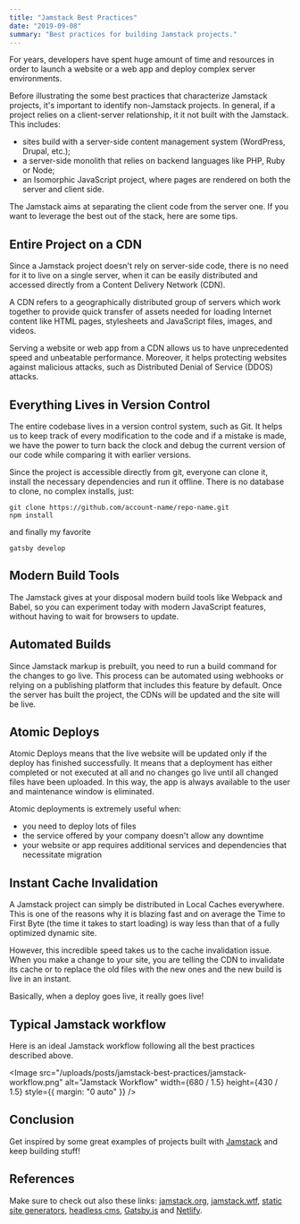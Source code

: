 ```yaml
---
title: "Jamstack Best Practices"
date: "2019-09-08"
summary: "Best practices for building Jamstack projects."
---
```


For years, developers have spent huge amount of time and resources in order to launch a website or a web app and deploy complex server environments.

Before illustrating the some best practices that characterize Jamstack projects, it's important to identify non-Jamstack projects.
In general, if a project relies on a client-server relationship, it it not built with the Jamstack. This includes:

- sites build with a server-side content management system (WordPress, Drupal, etc.);
- a server-side monolith that relies on backend languages like PHP, Ruby or Node;
- an Isomorphic JavaScript project, where pages are rendered on both the server and client side.

The Jamstack aims at separating the client code from the server one. If you want to leverage the best out of the stack, here are some tips.

## Entire Project on a CDN

Since a Jamstack project doesn't rely on server-side code, there is no need for it to live on a single server, when it can be easily distributed and accessed directly from a Content Delivery Network (CDN).

A CDN refers to a geographically distributed group of servers which work together to provide quick transfer of assets needed for loading Internet content like HTML pages, stylesheets and JavaScript files, images, and videos.

Serving a website or web app from a CDN allows us to have unprecedented speed and unbeatable performance. Moreover, it helps protecting websites against malicious attacks, such as Distributed Denial of Service (DDOS) attacks.

## Everything Lives in Version Control

The entire codebase lives in a version control system, such as Git. It helps us to keep track of every modification to the code and if a mistake is made, we have the power to turn back the clock and debug the current version of our code while comparing it with earlier versions.

Since the project is accessible directly from git, everyone can clone it, install the necessary dependencies and run it offline.
There is no database to clone, no complex installs, just:

```shell
git clone https://github.com/account-name/repo-name.git
npm install
```

and finally my favorite

```shell
gatsby develop
```

## Modern Build Tools

The Jamstack gives at your disposal modern build tools like Webpack and Babel, so you can experiment today with modern JavaScript features, without having to wait for browsers to update.

## Automated Builds

Since Jamstack markup is prebuilt, you need to run a build command for the changes to go live.
This process can be automated using webhooks or relying on a publishing platform that includes this feature by default.
Once the server has built the project, the CDNs will be updated and the site will be live.

## Atomic Deploys

Atomic Deploys means that the live website will be updated only if the deploy has finished successfully.
It means that a deployment has either completed or not executed at all and no changes go live until all changed files have been uploaded.
In this way, the app is always available to the user and maintenance window is eliminated.

Atomic deployments is extremely useful when:

- you need to deploy lots of files
- the service offered by your company doesn't allow any downtime
- your website or app requires additional services and dependencies that necessitate migration

## Instant Cache Invalidation

A Jamstack project can simply be distributed in Local Caches everywhere.
This is one of the reasons why it is blazing fast and on average the Time to First Byte (the time it takes to start loading) is way less than that of a fully optimized dynamic site.

However, this incredible speed takes us to the cache invalidation issue.
When you make a change to your site, you are telling the CDN to invalidate its cache or to replace the old files with the new ones and the new build is live in an instant.

Basically, when a deploy goes live, it really goes live!

## Typical Jamstack workflow

Here is an ideal Jamstack workflow following all the best practices described above.

<Image
  src="/uploads/posts/jamstack-best-practices/jamstack-workflow.png"
  alt="Jamstack Workflow"
  width={680 / 1.5}
  height={430 / 1.5}
  style={{ margin: "0 auto" }}
/>

## Conclusion

Get inspired by some great examples of projects built with [Jamstack](https://jamstack.org/examples) and keep building stuff!

## References

Make sure to check out also these links: [jamstack.org](https://jamstack.org), [jamstack.wtf](https://jamstack.wtf), [static site generators](https://www.staticgen.com), [headless cms](https://headlesscms.org), [Gatsby.js](https://www.gatsbyjs.org) and [Netlify](https://www.netlify.com).
